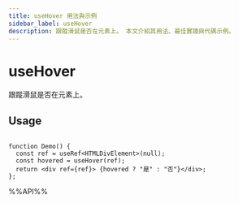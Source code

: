 ```yaml
---
title: useHover 用法與示例
sidebar_label: useHover
description: 跟蹤滑鼠是否在元素上。 本文介紹其用法、最佳實踐與代碼示例。
---
```

# useHover

跟蹤滑鼠是否在元素上。

## Usage

```tsx live

function Demo() {
  const ref = useRef<HTMLDivElement>(null);
  const hovered = useHover(ref);
  return <div ref={ref}> {hovered ? "是" : "否"}</div>;
};

```

%%API%%